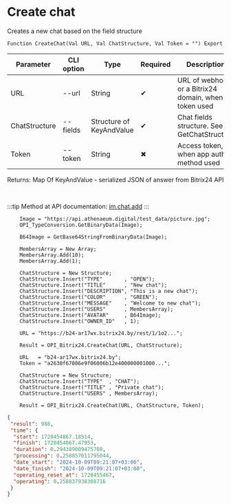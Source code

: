 ﻿---
sidebar_position: 1
---


# Create chat
 Creates a new chat based on the field structure



`Function CreateChat(Val URL, Val ChatStructure, Val Token = "") Export`

  | Parameter | CLI option | Type | Required | Description |
  |-|-|-|-|-|
  | URL | --url | String | &#x2714; | URL of webhook or a Bitrix24 domain, when token used |
  | ChatStructure | --fields | Structure of KeyAndValue | &#x2714; | Chat fields structure. See GetChatStructure |
  | Token | --token | String | &#x2716; | Access token, when app auth method used |

  
  Returns:  Map Of KeyAndValue - serialized JSON of answer from Bitrix24 API

<br/>

:::tip
Method at API documentation: [im.chat.add](https://dev.1c-bitrix.ru/learning/course/?COURSE_ID=93&LESSON_ID=12093)
:::
<br/>


```bsl title="1C:Enterprise/OneScript code example"
    Image = "https://api.athenaeum.digital/test_data/picture.jpg";
    OPI_TypeConversion.GetBinaryData(Image);

    B64Image = GetBase64StringFromBinaryData(Image);

    MembersArray = New Array;
    MembersArray.Add(10);
    MembersArray.Add(1);

    ChatStructure = New Structure;
    ChatStructure.Insert("TYPE"       , "OPEN");
    ChatStructure.Insert("TITLE"      , "New chat");
    ChatStructure.Insert("DESCRIPTION", "This is a new chat");
    ChatStructure.Insert("COLOR"      , "GREEN");
    ChatStructure.Insert("MESSAGE"    , "Welcome to new chat");
    ChatStructure.Insert("USERS"      , MembersArray);
    ChatStructure.Insert("AVATAR"     , B64Image);
    ChatStructure.Insert("OWNER_ID"   , 1);

    URL = "https://b24-ar17wx.bitrix24.by/rest/1/1o2...";

    Result = OPI_Bitrix24.CreateChat(URL, ChatStructure);

    URL   = "b24-ar17wx.bitrix24.by";
    Token = "a2630f67006e9f06006b12e400000001000...";

    ChatStructure = New Structure;
    ChatStructure.Insert("TYPE"  , "CHAT");
    ChatStructure.Insert("TITLE" , "Private chat");
    ChatStructure.Insert("USERS" , MembersArray);

    Result = OPI_Bitrix24.CreateChat(URL, ChatStructure, Token);
```
 



```json title="Result"
{
 "result": 988,
 "time": {
  "start": 1728454867.18514,
  "finish": 1728454867.47953,
  "duration": 0.294389009475708,
  "processing": 0.258857011795044,
  "date_start": "2024-10-09T09:21:07+03:00",
  "date_finish": "2024-10-09T09:21:07+03:00",
  "operating_reset_at": 1728455467,
  "operating": 0.258837938308716
 }
}
```
